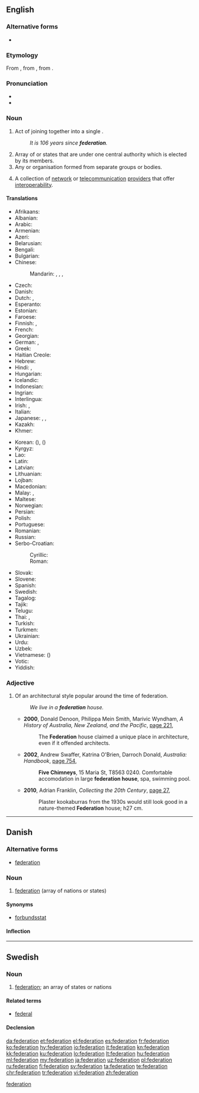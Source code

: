 {{also|fédération}}
==English==
{{wikipedia|dab=federation (disambiguation)|federation}}
{{wikipedia}}

===Alternative forms===
* {{l|en|fœderation}} {{qualifier|archaic}} {{defdate|18<sup>th</sup>–19<sup>th</sup> C}}

===Etymology===
{{PIE root|en|bʰeydʰ}}
From {{etyl|fr|en}} {{term|fédération|lang=fr}}, from {{etyl|LL.|en}} {{m|la|foederatio}}, from {{etyl|la|en}} {{term|foederare|lang=la}}.

===Pronunciation===
* {{audio|en-us-federation.ogg|Audio (US)|lang=en}}
* {{rhymes|eɪʃən|lang=en}}

===Noun===
{{en-noun}}

# Act of joining together into a single {{l|en|political}} {{l|en|entity}}.
#: '' It is 106 years since '''federation'''.''
# Array of {{l|en|nations}} or states that are {{l|en|unified}} under one central authority which is elected by its members.
# Any {{l|en|society}} or organisation formed from separate groups or bodies.
# {{context|computing|telecommunications|lang=en}} A collection of [[network]] or [[telecommunication]] [[provider]]s that offer [[interoperability]].

====Translations====
{{trans-top|array of nations or states}}
* Afrikaans: {{t|af|federasie}}
* Albanian: {{t|sq|federatë|f}}
* Arabic: {{t+|ar|اِتِّحَاد|m}}
* Armenian: {{t+|hy|դաշնություն}}
* Azeri: {{t|az|federasiya}}
* Belarusian: {{t|be|федэра́цыя|f|sc=Cyrl}}
* Bengali: {{t|bn|ফেডারেশন|tr=pheḑareshôn|sc=Beng}}
* Bulgarian: {{t+|bg|федера́ция|f|sc=Cyrl}}
* Chinese:
*: Mandarin: {{t+|cmn|聯邦|sc=Hani}}, {{t+|cmn|联邦|tr=liánbāng|sc=Hani}}, {{t|cmn|聯合會|sc=Hani}}, {{t+|cmn|联合会|tr=liánhéhuì|sc=Hani}}
* Czech: {{t|cs|federace|f}}
* Danish: {{t+|da|føderation|c}}
* Dutch: {{t+|nl|federatie|f}}, {{t|nl|bondstaat|m}}
* Esperanto: {{t|eo|federacio}}
* Estonian: {{t|et|föderatsioon}}
* Faroese: {{t|fo|samgonga|f}}
* Finnish: {{t+|fi|liittovaltio}}, {{t+|fi|federaatio}}
* French: {{t+|fr|fédération|f}}
* Georgian: {{t|ka|ფედერაცია}}
* German: {{t+|de|Föderation|f}}, {{t+|de|Bund|m}}
* Greek: {{t+|el|ομοσπονδία|f}}
* Haitian Creole: {{t|ht|federasyon}}
* Hebrew: {{t+|he|פדרציה|f|tr=pederátsiya|sc=Hebr}}
* Hindi: {{t|hi|महासंघ|m|tr=mahāsaṅgha|sc=Deva}}, {{t|hi|फ़ेडरेशन|tr=feḍareśan|sc=Deva}}
* Hungarian: {{t+|hu|föderáció}}
* Icelandic: {{t+|is|samband|n}}
* Indonesian: {{t+|id|federasi}}
* Ingrian: {{t|izh|federaattsio}}
* Interlingua: {{t|ia|federation}}
* Irish: {{t|ga|cónaidhm|f}}, {{t|ga|feidearálacht|f}}
* Italian: {{t+|it|federazione|f}}
* Japanese: {{t+|ja|連邦|tr=れんぽう, renpō}}, {{t+|ja|連盟|tr=れんめい, renmei}}, {{t+|ja|同盟|tr=どうめい, dōmei}}
* Kazakh: {{t|kk|федерация|sc=Cyrl}}
* Khmer: {{t|km|សហព័ន្ធ​|tr=sa’ha’ poan|sc=Khmr}}
{{trans-mid}}
* Korean: {{t+|ko|연방|sc=Kore}} ({{t+|ko|聯邦|sc=Kore}}), {{t+|ko|연합|sc=Kore}} ({{t+|ko|聯合|sc=Kore}})
* Kyrgyz: {{t+|ky|федерация|sc=Cyrl}}
* Lao: {{t+|lo|ສະຫະພັນ|sc=Laoo}}
* Latin: {{t|la|foederatio|f}}
* Latvian: {{t|lv|federācija|f}}
* Lithuanian: {{t|lt|federacija|f}}
* Lojban: {{t|jbo|gumgu'e}}
* Macedonian: {{t|mk|федерација|f|sc=Cyrl}}
* Malay: {{t|ms|persekutuan}}, {{t|ms|federasi}}
* Maltese: {{t|mt|federazzjoni|f}}
* Norwegian: {{t|no|føderasjon}}
* Persian: {{t+|fa|فدراسیون|tr=federâsyun|sc=fa-Arab}}
* Polish: {{t+|pl|federacja|f}}
* Portuguese: {{t+|pt|federação|f}}
* Romanian: {{t+|ro|federație|f}}
* Russian: {{t+|ru|федера́ция|f}}
* Serbo-Croatian:
*: Cyrillic: {{t|sh|федерација|f}}
*: Roman: {{t+|sh|federacija|f}}
* Slovak: {{t|sk|federácia|f}}
* Slovene: {{t|sl|federacija|f}}
* Spanish: {{t+|es|federación|f}}
* Swedish: {{t+|sv|federation|c}}
* Tagalog: {{t|tl|pederasyong}}
* Tajik: {{t|tg|федерасия|sc=Cyrl}}
* Telugu: {{t+|te|సమాఖ్య}}
* Thai: {{t|th|สหพันธรัฐ|tr=sàhàpantárát|sc=Thai}}, {{t|th|สหพันธ์|tr=sàhàpan|sc=Thai}}
* Turkish: {{t+|tr|federasyon}}
* Turkmen: {{t|tk|federasiýa}}
* Ukrainian: {{t|uk|федера́ція|f|sc=Cyrl}}
* Urdu: {{t|ur|فیڈریشن|tr=feḍareśan|sc=ur-Arab}}
* Uzbek: {{t+|uz|federatsiya}}
* Vietnamese: {{t+|vi|liên bang}} ({{t|vi|聯邦}})
* Votic: {{t|vot|federaattsija}}
* Yiddish: {{t|yi|פֿעדעראַציע|f}}
{{trans-bottom}}

===Adjective===
{{wikipedia|Federation architecture}}
{{en-adj|-}}

# {{context|Australia|lang=en}} Of an architectural style popular around the time of federation.
#: ''We live in a '''federation''' house.''
#* '''2000''', Donald Denoon, Philippa Mein Smith, Marivic Wyndham, ''A History of Australia, New Zealand, and the Pacific'', [http://books.google.com.au/books?id=QJQcvoXs6QYC&pg=PA221&dq=%22federation+house%22+australia+-intitle:%22%22+-inauthor:%22%22&hl=en&sa=X&ei=Gi5OT8yZJ6aOiAea4JBK&redir_esc=y#v=onepage&q=%22federation%20house%22%20australia%20-intitle%3A%22%22%20-inauthor%3A%22%22&f=false page 221],
#*: The '''Federation''' house claimed a unique place in architecture, even if it offended architects.
#* '''2002''', Andrew Swaffer, Katrina O'Brien, Darroch Donald, ''Australia: Handbook'', [http://books.google.com.au/books?id=QoHSDeFFetMC&pg=PA754&dq=%22federation+house%22+australia+-intitle:%22%22+-inauthor:%22%22&hl=en&sa=X&ei=Gi5OT8yZJ6aOiAea4JBK&redir_esc=y#v=onepage&q=%22federation%20house%22%20australia%20-intitle%3A%22%22%20-inauthor%3A%22%22&f=false page 754],
#*: '''Five Chimneys''', 15 Maria St, T8563 0240. Comfortable accomodation {{SIC}} in large '''federation house''', spa, swimming pool.
#* '''2010''', Adrian Franklin, ''Collecting the 20th Century'', [http://books.google.com.au/books?id=Jsmr9T0uIncC&pg=PA27&dq=%22federation+house%22+australia+-intitle:%22%22+-inauthor:%22%22&hl=en&sa=X&ei=VjFOT9G5GPGiiAec8vFb&redir_esc=y#v=onepage&q=%22federation%20house%22%20australia%20-intitle%3A%22%22%20-inauthor%3A%22%22&f=false page 27],
#*: Plaster kookaburras from the 1930s would still look good in a nature-themed '''Federation''' house; h27 cm.

[[Category:English words suffixed with -ation|federation]]

----

==Danish==
{{wikipedia|lang=da}}

===Alternative forms===
* [[føderation]]

===Noun===
{{da-noun|en|er}}

# [[federation#English|federation]] (array of nations or states)

====Synonyms====
* [[forbundsstat]]

====Inflection====
{{da-noun-infl|en|er}}

----

==Swedish==

===Noun===
{{sv-noun|c}}

# [[#English|federation]]; an array of states or nations

====Related terms====
* [[federal]]

====Declension====
{{sv-noun-reg-er}}

[[da:federation]]
[[et:federation]]
[[el:federation]]
[[es:federation]]
[[fr:federation]]
[[ko:federation]]
[[hy:federation]]
[[io:federation]]
[[it:federation]]
[[kn:federation]]
[[kk:federation]]
[[ku:federation]]
[[lo:federation]]
[[lt:federation]]
[[hu:federation]]
[[ml:federation]]
[[my:federation]]
[[ja:federation]]
[[uz:federation]]
[[pl:federation]]
[[ru:federation]]
[[fi:federation]]
[[sv:federation]]
[[ta:federation]]
[[te:federation]]
[[chr:federation]]
[[tr:federation]]
[[vi:federation]]
[[zh:federation]]